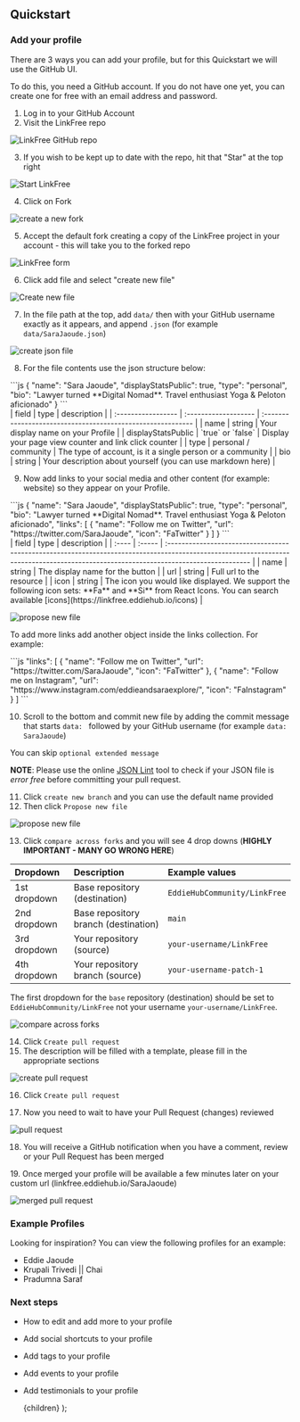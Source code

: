 

## Quickstart

### Add your profile

There are 3 ways you can add your profile, but for this Quickstart we will use the GitHub UI.

To do this, you need a GitHub account. If you do not have one yet, you can create one for free with an email address and password.

1. Log in to your GitHub Account
2. Visit the <Link href="https://github.com/EddieHubCommunity/LinkFree">LinkFree repo</Link>

![LinkFree GitHub repo](https://user-images.githubusercontent.com/82668196/208292176-fb2bedf9-8dd1-4fff-b422-30d54f2fdd48.png)

3. If you wish to be kept up to date with the repo, hit that "Star" at the top right

![Start LinkFree](https://user-images.githubusercontent.com/51131670/210128265-8a23977a-e80e-4037-b94b-253f5a23b8e7.png)

4. Click on Fork

![create a new fork](https://user-images.githubusercontent.com/51131670/210128263-0716b260-5922-4db3-933d-f7e992b668a9.png)

5. Accept the default fork creating a copy of the LinkFree project in your account - this will take you to the forked repo

![LinkFree form](https://user-images.githubusercontent.com/82668196/208292178-92daccad-293d-407a-9d8d-0a86b63d6bd7.png)

6. Click add file and select "create new file"

![Create new file](https://user-images.githubusercontent.com/51131670/210201815-9c56ca28-19e8-4ef9-9934-6014d5262624.png)


7. In the file path at the top, add `data/` then with your GitHub username exactly as it appears, and append `.json` (for example `data/SaraJaoude.json`)

![create json file](https://user-images.githubusercontent.com/82668196/208292180-e0caee14-5eb3-42f1-9035-dabae4ce84f6.png)

8. For the file contents use the json structure below:

<ClipboardCopy>
```js
{
  "name": "Sara Jaoude",
  "displayStatsPublic": true,
  "type": "personal",
  "bio": "Lawyer turned **Digital Nomad**. Travel enthusiast Yoga & Peloton aficionado"
}
```
</ClipboardCopy>

<div className="tablecss">
| field              | type                 | description                                                 |
| :----------------- | :------------------- | :---------------------------------------------------------- |
| name               | string               | Your display name on your Profile                           |
| displayStatsPublic | `true` or `false`    | Display your page view counter and link click counter       |
| type               | personal / community | The type of account, is it a single person or a community   |
| bio                | string               | Your description about yourself (you can use markdown here) |
</div>

9. Now add links to your social media and other content (for example: website) so they appear on your Profile.

<ClipboardCopy>
```js
{
  "name": "Sara Jaoude",
  "displayStatsPublic": true,
  "type": "personal",
  "bio": "Lawyer turned **Digital Nomad**. Travel enthusiast Yoga & Peloton aficionado",
  "links": [
    {
      "name": "Follow me on Twitter",
      "url": "https://twitter.com/SaraJaoude",
      "icon": "FaTwitter"
    }
  ]
}
```
</ClipboardCopy>

<div className="tablecss">
| field | type   | description                                                                                                                                                                          |
| :---- | :----- | :----------------------------------------------------------------------------------------------------------------------------------------------------------------------------------- |
| name  | string | The display name for the button                                                                                                                                                      |
| url   | string | Full url to the resource                                                                                                                                                             |
| icon  | string | The icon you would like displayed. We support the following icon sets: **Fa** and **Si** from React Icons. You can search available [icons](https://linkfree.eddiehub.io/icons)  |

</div>

![propose new file](https://user-images.githubusercontent.com/82668196/208292185-743dc114-5699-4b58-bf5c-c5fc74f0248d.png)

To add more links add another object inside the links collection. For example:

<ClipboardCopy>
```js
  "links": [
    {
      "name": "Follow me on Twitter",
      "url": "https://twitter.com/SaraJaoude",
      "icon": "FaTwitter"
    },
    {
      "name": "Follow me on Instagram",
      "url": "https://www.instagram.com/eddieandsaraexplore/",
      "icon": "FaInstagram"
    }
  ]
```
</ClipboardCopy>

10. Scroll to the bottom and commit new file by adding the commit message that starts `data: ` followed by your GitHub username (for example `data: SaraJaoude`)

You can skip `optional extended message`

**NOTE**: Please use the online [JSON Lint](https://jsonlint.com) tool to check if your JSON file is _error free_ before committing your pull request.

11. Click `create new branch` and you can use the default name provided
12. Then click `Propose new file`

![propose new file](https://user-images.githubusercontent.com/82668196/208292186-d954f0e5-bdb0-4177-ac14-eb5d99b329dd.png)

13. Click `compare across forks` and you will see 4 drop downs (**HIGHLY IMPORTANT - MANY GO WRONG HERE**)

<div className="tablecss">

| Dropdown     | Description                          | Example values               |
| :----------- | :----------------------------------- | :--------------------------- |
| 1st dropdown | Base repository (destination)        | `EddieHubCommunity/LinkFree` |
| 2nd dropdown | Base repository branch (destination) | `main`                       |
| 3rd dropdown | Your repository (source)             | `your-username/LinkFree`     |
| 4th dropdown | Your repository branch (source)      | `your-username-patch-1`      |

</div>

The first dropdown for the `base` repository (destination) should be set to `EddieHubCommunity/LinkFree` not your username `your-username/LinkFree`.

![compare across forks](https://user-images.githubusercontent.com/79744258/213963791-7234e636-fef2-4ed9-9eb3-eacef04b0239.jpeg)

14. Click `Create pull request`
15. The description will be filled with a template, please fill in the appropriate sections

![create pull request](https://user-images.githubusercontent.com/82668196/208292192-704402e7-c2d6-432e-8dab-cb6a678866c1.png)

16. Click `Create pull request`

17. Now you need to wait to have your Pull Request (changes) reviewed

![pull request](https://user-images.githubusercontent.com/82668196/208292196-c374d328-6bed-4f7b-adbc-b55c29b7c367.png)

18. You will receive a GitHub notification when you have a comment, review or your Pull Request has been merged

<div className="fullwidth-breakwords">
19. Once merged your profile will be available a few minutes later on your custom url (<Link href="https://linkfree.eddiehub.io/SaraJaoude">linkfree.eddiehub.io/SaraJaoude</Link>)
</div>


![merged pull request](https://user-images.githubusercontent.com/82668196/208292199-e7a01541-5356-4b2f-8b3e-94be121c661f.png)

### Example Profiles

Looking for inspiration? You can view the following profiles for an example:

- <Link href="https://github.com/EddieHubCommunity/LinkFree/blob/main/data/eddiejaoude.json">
    Eddie Jaoude
  </Link>
- <Link href="https://github.com/EddieHubCommunity/LinkFree/blob/main/data/krupalitrivedi.json">
    Krupali Trivedi || Chai
  </Link>
- <Link href="https://github.com/EddieHubCommunity/LinkFree/blob/main/data/Pradumnasaraf.json">
    Pradumna Saraf
  </Link>

### Next steps

- How to <Link href="/docs/how-to-guides/editing">edit and add more</Link> to your profile
- Add <Link href="/docs/how-to-guides/socials-shortcuts">social shortcuts</Link> to your profile
- Add <Link href="/docs/how-to-guides/tags">tags</Link> to your profile
- Add <Link href="/docs/how-to-guides/events">events</Link> to your profile
- Add <Link href="/docs/how-to-guides/testimonials">testimonials</Link> to your profile

  <DocsLayout title="LinkFree QuickStart Documentation">{children}</DocsLayout>
);
